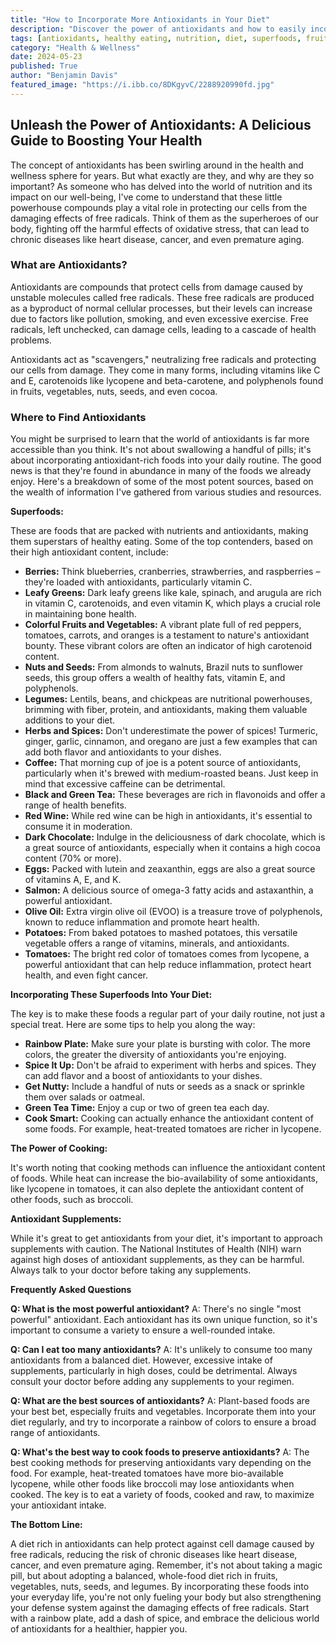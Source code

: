 ```yaml
---
title: "How to Incorporate More Antioxidants in Your Diet"
description: "Discover the power of antioxidants and how to easily incorporate them into your daily diet. This comprehensive guide lists the best antioxidant-rich foods, tips for incorporating them, and answers common questions about maximizing your antioxidant intake."
tags: [antioxidants, healthy eating, nutrition, diet, superfoods, fruits, vegetables, health, wellness, lifestyle]
category: "Health & Wellness"
date: 2024-05-23
published: True
author: "Benjamin Davis"
featured_image: "https://i.ibb.co/8DKgyvC/2288920990fd.jpg"
---
```


## Unleash the Power of Antioxidants: A Delicious Guide to Boosting Your Health

The concept of antioxidants has been swirling around in the health and wellness sphere for years. But what exactly are they, and why are they so important? As someone who has delved into the world of nutrition and its impact on our well-being, I've come to understand that these little powerhouse compounds play a vital role in protecting our cells from the damaging effects of free radicals. Think of them as the superheroes of our body, fighting off the harmful effects of oxidative stress, that can lead to chronic diseases like heart disease, cancer, and even premature aging. 

### What are Antioxidants?

Antioxidants are compounds that protect cells from damage caused by unstable molecules called free radicals. These free radicals are produced as a byproduct of normal cellular processes, but their levels can increase due to factors like pollution, smoking, and even excessive exercise. Free radicals, left unchecked, can damage cells, leading to a cascade of health problems.

Antioxidants act as "scavengers," neutralizing free radicals and protecting our cells from damage. They come in many forms, including vitamins like C and E, carotenoids like lycopene and beta-carotene, and polyphenols found in fruits, vegetables, nuts, seeds, and even cocoa. 

### Where to Find Antioxidants

You might be surprised to learn that the world of antioxidants is far more accessible than you think. It's not about swallowing a handful of pills; it's about incorporating antioxidant-rich foods into your daily routine.  The good news is that they're found in abundance in many of the foods we already enjoy. Here's a breakdown of some of the most potent sources, based on the wealth of information I've gathered from various studies and resources.

**Superfoods:**

These are foods that are packed with nutrients and antioxidants, making them superstars of healthy eating.  Some of the top contenders, based on their high antioxidant content, include:

- **Berries:**  Think blueberries, cranberries, strawberries, and raspberries – they're loaded with antioxidants, particularly vitamin C. 
- **Leafy Greens:**  Dark leafy greens like kale, spinach, and arugula are rich in vitamin C, carotenoids, and even vitamin K, which plays a crucial role in maintaining bone health.
- **Colorful Fruits and Vegetables:**  A vibrant plate full of red peppers, tomatoes, carrots, and oranges is a testament to nature's antioxidant bounty. These vibrant colors are often an indicator of high carotenoid content. 
- **Nuts and Seeds:**  From almonds to walnuts, Brazil nuts to sunflower seeds, this group offers a wealth of healthy fats, vitamin E, and polyphenols.
- **Legumes:** Lentils, beans, and chickpeas are nutritional powerhouses, brimming with fiber, protein, and antioxidants, making them valuable additions to your diet.
- **Herbs and Spices:**  Don't underestimate the power of spices! Turmeric, ginger, garlic, cinnamon, and oregano are just a few examples that can add both flavor and antioxidants to your dishes.
- **Coffee:**  That morning cup of joe is a potent source of antioxidants, particularly when it's brewed with medium-roasted beans. Just keep in mind that excessive caffeine can be detrimental.
- **Black and Green Tea:** These beverages are rich in flavonoids and offer a range of health benefits.
- **Red Wine:** While red wine can be high in antioxidants, it's essential to consume it in moderation.
- **Dark Chocolate:**  Indulge in the deliciousness of dark chocolate, which is a great source of antioxidants, especially when it contains a high cocoa content (70% or more).
- **Eggs:**  Packed with lutein and zeaxanthin, eggs are also a great source of vitamins A, E, and K. 
- **Salmon:**  A delicious source of omega-3 fatty acids and astaxanthin, a powerful antioxidant.
- **Olive Oil:** Extra virgin olive oil (EVOO) is a treasure trove of polyphenols, known to reduce inflammation and promote heart health.
- **Potatoes:**  From baked potatoes to mashed potatoes, this versatile vegetable offers a range of vitamins, minerals, and antioxidants.
- **Tomatoes:**  The bright red color of tomatoes comes from lycopene, a powerful antioxidant that can help reduce inflammation, protect heart health, and even fight cancer.

**Incorporating These Superfoods Into Your Diet:**

The key is to make these foods a regular part of your daily routine, not just a special treat. Here are some tips to help you along the way:

- **Rainbow Plate:**  Make sure your plate is bursting with color. The more colors, the greater the diversity of antioxidants you're enjoying.
- **Spice It Up:**  Don't be afraid to experiment with herbs and spices. They can add flavor and a boost of antioxidants to your dishes.
- **Get Nutty:**  Include a handful of nuts or seeds as a snack or sprinkle them over salads or oatmeal.
- **Green Tea Time:**  Enjoy a cup or two of green tea each day.
- **Cook Smart:**  Cooking can actually enhance the antioxidant content of some foods.  For example, heat-treated tomatoes are richer in lycopene.

**The Power of Cooking:**

It's worth noting that cooking methods can influence the antioxidant content of foods.  While heat can increase the bio-availability of some antioxidants, like lycopene in tomatoes, it can also deplete the antioxidant content of other foods, such as broccoli.

**Antioxidant Supplements:**

While it's great to get antioxidants from your diet, it's important to approach supplements with caution.  The National Institutes of Health (NIH) warn against high doses of antioxidant supplements, as they can be harmful. Always talk to your doctor before taking any supplements.

**Frequently Asked Questions**

**Q:  What is the most powerful antioxidant?**
A:  There's no single "most powerful" antioxidant.  Each antioxidant has its own unique function, so it's important to consume a variety to ensure a well-rounded intake. 

**Q: Can I eat too many antioxidants?**
A:  It's unlikely to consume too many antioxidants from a balanced diet.  However, excessive intake of supplements, particularly in high doses, could be detrimental.  Always consult your doctor before adding any supplements to your regimen.

**Q:  What are the best sources of antioxidants?**
A:  Plant-based foods are your best bet, especially fruits and vegetables. Incorporate them into your diet regularly, and try to incorporate a rainbow of colors to ensure a broad range of antioxidants.

**Q:  What's the best way to cook foods to preserve antioxidants?**
A:  The best cooking methods for preserving antioxidants vary depending on the food.  For example, heat-treated tomatoes have more bio-available lycopene, while other foods like broccoli may lose antioxidants when cooked.  The key is to eat a variety of foods, cooked and raw, to maximize your antioxidant intake.

**The Bottom Line:**

A diet rich in antioxidants can help protect against cell damage caused by free radicals, reducing the risk of chronic diseases like heart disease, cancer, and even premature aging.  Remember, it's not about taking a magic pill, but about adopting a balanced, whole-food diet rich in fruits, vegetables, nuts, seeds, and legumes.  By incorporating these foods into your everyday life, you're not only fueling your body but also strengthening your defense system against the damaging effects of free radicals.  Start with a rainbow plate, add a dash of spice, and embrace the delicious world of antioxidants for a healthier, happier you.

